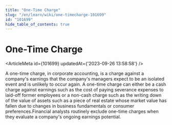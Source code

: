 ```yaml
---
title: "One-Time Charge"
slug: "/en/learn/wiki/one-timecharge-101699"
id: "101699"
hide_table_of_contents: true
---
```



# One-Time Charge

<ArticleMeta id={101699} updatedAt={'2023-09-26 13:58:58'} />
<div className='border-solid border-b border-t-0 my-4 border-[var(--ifm-color-gray-300)]' />

A one-time charge, in corporate accounting, is a charge against a company's earnings that the company's managers expect to be an isolated event and is unlikely to occur again. A one-time charge can either be a cash charge against earnings such as the cost of paying severance expenses to laid-off former employees or a non-cash charge such as the writing down of the value of assets such as a piece of real estate whose market value has fallen due to changes in business fundamentals or consumer preferences.Financial analysts routinely exclude one-time charges when they evaluate a company's ongoing earnings potential.

